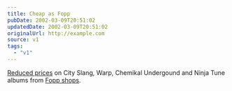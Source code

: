 ```yaml
---
title: Cheap as Fopp
pubDate: 2002-03-09T20:51:02
updatedDate: 2002-03-09T20:51:02
originalUrl: http://example.com
source: v1
tags:
  - "v1"
---
```


[Reduced prices][1] on City Slang, Warp, Chemikal Undergound and Ninja Tune albums from [Fopp shops][2].

[1]: http://www.fopp.co.uk/independents/indie_listing1.htm
[2]: http://www.fopp.co.uk/stores/shops.htm
